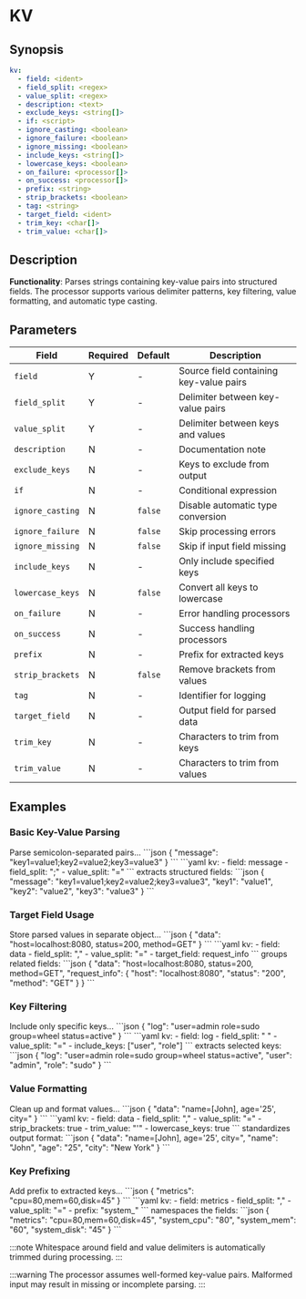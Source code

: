 # KV

## Synopsis

```yaml {2-4}
kv:
  - field: <ident>
  - field_split: <regex>
  - value_split: <regex>
  - description: <text>
  - exclude_keys: <string[]>
  - if: <script>
  - ignore_casting: <boolean>
  - ignore_failure: <boolean>
  - ignore_missing: <boolean>
  - include_keys: <string[]>
  - lowercase_keys: <boolean>
  - on_failure: <processor[]>
  - on_success: <processor[]>
  - prefix: <string>
  - strip_brackets: <boolean>
  - tag: <string>
  - target_field: <ident>
  - trim_key: <char[]>
  - trim_value: <char[]>
```

## Description

**Functionality**: Parses strings containing key-value pairs into structured fields. The processor supports various delimiter patterns, key filtering, value formatting, and automatic type casting.

## Parameters

|Field|Required|Default|Description|
|---|---|---|---|
|`field`|Y|-|Source field containing key-value pairs|
|`field_split`|Y|-|Delimiter between key-value pairs|
|`value_split`|Y|-|Delimiter between keys and values|
|`description`|N|-|Documentation note|
|`exclude_keys`|N|-|Keys to exclude from output|
|`if`|N|-|Conditional expression|
|`ignore_casting`|N|`false`|Disable automatic type conversion|
|`ignore_failure`|N|`false`|Skip processing errors|
|`ignore_missing`|N|`false`|Skip if input field missing|
|`include_keys`|N|-|Only include specified keys|
|`lowercase_keys`|N|`false`|Convert all keys to lowercase|
|`on_failure`|N|-|Error handling processors|
|`on_success`|N|-|Success handling processors|
|`prefix`|N|-|Prefix for extracted keys|
|`strip_brackets`|N|`false`|Remove brackets from values|
|`tag`|N|-|Identifier for logging|
|`target_field`|N|-|Output field for parsed data|
|`trim_key`|N|-|Characters to trim from keys|
|`trim_value`|N|-|Characters to trim from values|

## Examples

### Basic Key-Value Parsing

<ExampleGrid>
  <CommentCol>
    Parse semicolon-separated pairs...
  </CommentCol>
  <CodeCol>
    ```json
    {
      "message": "key1=value1;key2=value2;key3=value3"
    }
    ```
    ```yaml
    kv:
      - field: message
      - field_split: ";"
      - value_split: "="
    ```
  </CodeCol>
  <CommentCol>
    extracts structured fields:
  </CommentCol>
  <CodeCol>
    ```json
    {
      "message": "key1=value1;key2=value2;key3=value3",
      "key1": "value1",
      "key2": "value2",
      "key3": "value3"
    }
    ```
  </CodeCol>
</ExampleGrid>

### Target Field Usage

<ExampleGrid>
  <CommentCol>
    Store parsed values in separate object...
  </CommentCol>
  <CodeCol>
    ```json
    {
      "data": "host=localhost:8080, status=200, method=GET"
    }
    ```
    ```yaml
    kv:
      - field: data
      - field_split: ","
      - value_split: "="
      - target_field: request_info
    ```
  </CodeCol>
  <CommentCol>
    groups related fields:
  </CommentCol>
  <CodeCol>
    ```json
    {
      "data": "host=localhost:8080, status=200, method=GET",
      "request_info": {
        "host": "localhost:8080",
        "status": "200",
        "method": "GET"
      }
    }
    ```
  </CodeCol>
</ExampleGrid>

### Key Filtering

<ExampleGrid>
  <CommentCol>
    Include only specific keys...
  </CommentCol>
  <CodeCol>
    ```json
    {
      "log": "user=admin role=sudo group=wheel status=active"
    }
    ```
    ```yaml
    kv:
      - field: log
      - field_split: " "
      - value_split: "="
      - include_keys: ["user", "role"]
    ```
  </CodeCol>
  <CommentCol>
    extracts selected keys:
  </CommentCol>
  <CodeCol>
    ```json
    {
      "log": "user=admin role=sudo group=wheel status=active",
      "user": "admin",
      "role": "sudo"
    }
    ```
  </CodeCol>
</ExampleGrid>

### Value Formatting

<ExampleGrid>
  <CommentCol>
    Clean up and format values...
  </CommentCol>
  <CodeCol>
    ```json
    {
      "data": "name=[John], age='25', city=<New York>"
    }
    ```
    ```yaml
    kv:
      - field: data
      - field_split: ","
      - value_split: "="
      - strip_brackets: true
      - trim_value: "'"
      - lowercase_keys: true
    ```
  </CodeCol>
  <CommentCol>
    standardizes output format:
  </CommentCol>
  <CodeCol>
    ```json
    {
      "data": "name=[John], age='25', city=<New York>",
      "name": "John",
      "age": "25",
      "city": "New York"
    }
    ```
  </CodeCol>
</ExampleGrid>

### Key Prefixing

<ExampleGrid>
  <CommentCol>
    Add prefix to extracted keys...
  </CommentCol>
  <CodeCol>
    ```json
    {
      "metrics": "cpu=80,mem=60,disk=45"
    }
    ```
    ```yaml
    kv:
      - field: metrics
      - field_split: ","
      - value_split: "="
      - prefix: "system_"
    ```
  </CodeCol>
  <CommentCol>
    namespaces the fields:
  </CommentCol>
  <CodeCol>
    ```json
    {
      "metrics": "cpu=80,mem=60,disk=45",
      "system_cpu": "80",
      "system_mem": "60",
      "system_disk": "45"
    }
    ```
  </CodeCol>
</ExampleGrid>

:::note
Whitespace around field and value delimiters is automatically trimmed during processing.
:::

:::warning
The processor assumes well-formed key-value pairs. Malformed input may result in missing or incomplete parsing.
:::